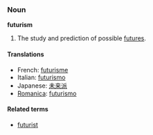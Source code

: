 ===Noun===
'''futurism'''

#The study and prediction of possible [[future]]s.

==== Translations ====
*French: [[futurisme]]
*Italian: [[futurismo]]
*Japanese: [[未来派]]
*[[Romanica]]: [[futurismo]]

====Related terms====
*[[futurist]]